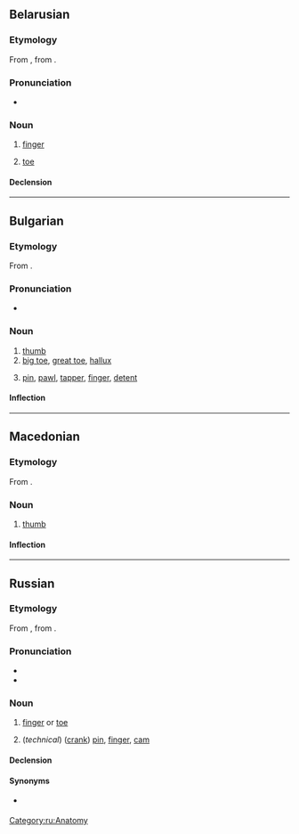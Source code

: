 {{also|пялец}}
==Belarusian==
{{wikipedia|lang=be}}

===Etymology===
From {{etyl|orv|be}} {{m|orv|пальць}}, from {{etyl|sla-pro|be}} {{m|sla-pro|*palьcь||thumb, finger}}.

===Pronunciation===
* {{audio|Be-палец.ogg|Audio|lang=be}}

===Noun===
{{be-noun|g=m|gen=па́льца}}

# {{lb|be|anatomy}} [[finger]]
# {{lb|be|anatomy}} [[toe]]

====Declension====
{{be-decl-noun|па́лец|па́льцы|па́льца|па́льцаў|па́льцу|па́льцам|па́лец|па́льцы|па́льцам|па́льцамі|па́льцы|па́льцах}}

----

==Bulgarian==

===Etymology===
From {{inh|bg|sla-pro|*palьcь}}.

===Pronunciation===
* {{IPA|/ˈpalɛts/|lang=bg}}

===Noun===
{{bg-noun|g=m|tr=pálec}}

# [[thumb]]
# [[big toe]], [[great toe]], [[hallux]]
# {{lb|bg|technology}} [[pin]], [[pawl]], [[tapper]], [[finger]], [[detent]]

====Inflection====
{{bg-noun-m-k/ets|пал}}

----

==Macedonian==

===Etymology===
From {{inh|mk|sla-pro|*palьcь||thumb, finger}}.

===Noun===
{{mk-noun|m}}

# [[thumb]]

====Inflection====
{{mk-decl-noun-m||палц}}

----

==Russian==

===Etymology===
From {{inh|ru|orv|пальць}}, from {{inh|ru|sla-pro|*palьcь||thumb, finger}}.

===Pronunciation===
* {{ru-IPA|па́лец}}
* {{audio|Ru-палец.ogg|Audio|lang=ru}}

===Noun===
{{ru-noun+|па́лец|*}}

# [[finger]] or [[toe]]
#: {{uxi|ru|па́лец ноги́|toe}}
#: {{uxi|ru|большо́й па́лец|[[thumb]]; [[big toe]]}}
#: {{uxi|ru|указа́тельный па́лец|[[forefinger]], [[index finger]]}}
#: {{uxi|ru|сре́дний па́лец|[[middle finger]]}}
#: {{uxi|ru|безымя́нный па́лец|[[ring finger]]}}
#: {{uxi|ru|мизи́нец|[[little finger]], [[little toe]]}}
#: {{uxi|ru|[[предохрани́тельный]] ([[рези́новый]]) па́лец|[[finger stall]]}}
#: {{uxi|ru|па́лец [[о]] па́лец [[не]] [[уда́рить]]|not to lift a finger}}
#: {{uxi|ru|па́льцем [[не]] [[шевелить|шевельну́ть]]|not to lift a finger}}
#: {{uxi|ru|[[он|ему́]] па́льца [[в]] [[рот]] [[не]] [[класть|клади́]]|he is not to be trifled with (watch your step with him)}}
#: {{uxi|ru|[[смотре́ть]] [[сквозь]] па́льцы [[на]] [[что́-либо]]|to look through one’s fingers at something; to wink at something}}
#: {{uxi|ru|[[обвести́]] [[вокру́г]] па́льца|to [[cheat]], to [[dupe]], to [[deceive]], to [[take]] in}}
#: {{uxi|ru|[[он]] па́льцем [[никто|никого́]] [[не]] [[трогать|тро́нет]]|he wouldn’t hurt a fly}}
#: {{uxi|ru|[[вы́сосать]] [[из]] па́льца [[что́-либо]]|to [[fabricate]] something; to [[dream]] the whole thing up}}
#: {{uxi|ru|[[знать]] [[что́-либо]] [[как]] [[свой|свои́]] [[пять]] па́льцев|to have something at one’s fingertips; to know something backwards and forwards, to know something like the back of one’s hand}}
#: {{uxi|ru|[[попа́сть]] па́льцем [[в]] [[не́бо]]|to be wide of the mark}}
#: {{uxi|ru|[[пока́зывать]] ''or'' [[ука́зывать]] па́льцем [[на]] ''+ acc.''|to point one’s finger at}}
#: {{uxi|ru|[[знать]] [[как]] [[свой|свои́]] [[пять]] па́льцев|to have at one’s fingertips}}
#: {{uxi|ru|[[кость|ко́сти]] па́льцев|finger bones}}
#: {{uxi|ru|[[кость|ко́сти]] па́льцев [[нога|ног]]|toe bones}}
# (''technical'') ([[crank]]) [[pin]], [[finger]], [[cam]]

====Declension====
{{ru-noun-table|па́лец|*}}

====Synonyms====
* {{l|ru|перст}} {{qualifier|dated or poetic}}

[[Category:ru:Anatomy]]